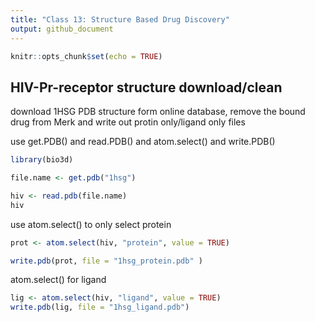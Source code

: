 ```yaml
---
title: "Class 13: Structure Based Drug Discovery"
output: github_document
---
```


```r
knitr::opts_chunk$set(echo = TRUE)
```
## HIV-Pr-receptor structure download/clean

download 1HSG PDB structure form online database, remove the bound drug from Merk and write out protin only/ligand only files 

use get.PDB() and read.PDB() and atom.select() and write.PDB()
```r
library(bio3d)

file.name <- get.pdb("1hsg")

hiv <- read.pdb(file.name)
hiv
```
use atom.select() to only select protein 
```r
prot <- atom.select(hiv, "protein", value = TRUE)

write.pdb(prot, file = "1hsg_protein.pdb" )
```
atom.select() for ligand 
```r
lig <- atom.select(hiv, "ligand", value = TRUE)
write.pdb(lig, file = "1hsg_ligand.pdb")
```

```r

```


